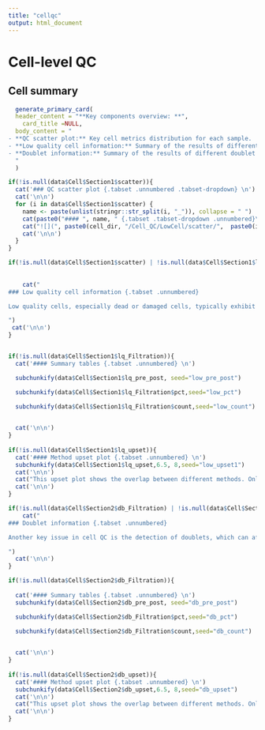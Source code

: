```yaml
---
title: "cellqc"
output: html_document
---
```

# Cell-level QC 
## Cell summary {.tabset }

```r
  generate_primary_card(
  header_content = "**Key components overview: **",
    card_title =NULL,
  body_content = "
- **QC scatter plot:** Key cell metrics distribution for each sample. 
- **Low quality cell information:** Summary of the results of different low-quality cell detection methods.
- **Doublet information:** Summary of the results of different doublet detection methods.
  "
  )
```




```r

if(!is.null(data$Cell$Section1$scatter)){
  cat('### QC scatter plot {.tabset .unnumbered .tabset-dropdown} \n')
  cat('\n\n')
  for (i in data$Cell$Section1$scatter) {
    name <- paste(unlist(stringr::str_split(i, "_")), collapse = " ")
    cat(paste0("#### ", name, " {.tabset .tabset-dropdown .unnumbered}\n"))
    cat("![](", paste0(cell_dir, "/Cell_QC/LowCell/scatter/",  paste0(i,".png")), ")")
    cat('\n\n')
  }
}

```


```r

if(!is.null(data$Cell$Section1$scatter) | !is.null(data$Cell$Section1$lq_Filtration) | !is.null(data$Cell$Section1$lq_upset) ){
    
    
    cat("
### Low quality cell information {.tabset .unnumbered}

Low quality cells, especially dead or damaged cells, typically exhibit high mitochondrial RNA content, low UMI counts, and a reduced number of detected genes. Cells with unusually abundant isotype counts in ADT sequencing are also considered poor quality, often due to non-specific antibody binding or contamination. The detection of low-quality cells plays an important part in sequencing data quality control. This section will help you quickly overview the basics information of different low-quality detection methods.

")
 cat('\n\n') 
}


if(!is.null(data$Cell$Section1$lq_Filtration)){
  cat('#### Summary tables {.tabset .unnumbered} \n')

  subchunkify(data$Cell$Section1$lq_pre_post, seed="low_pre_post")

  subchunkify(data$Cell$Section1$lq_Filtration$pct,seed="low_pct")

  subchunkify(data$Cell$Section1$lq_Filtration$count,seed="low_count")

  
  cat('\n\n')
}  
  
if(!is.null(data$Cell$Section1$lq_upset)){
  cat('#### Method upset plot {.tabset .unnumbered} \n')
  subchunkify(data$Cell$Section1$lq_upset,6.5, 8,seed="low_upset1")
  cat('\n\n')
  cat("This upset plot shows the overlap between different methods. Only 20 numbers of intersections are shown. \n")
  cat('\n\n')
}  

```



```r
if(!is.null(data$Cell$Section2$db_Filtration) | !is.null(data$Cell$Section2$db_upset)){
    cat("
### Doublet information {.tabset .unnumbered}

Another key issue in cell QC is the detection of doublets, which can affect the annotation accuracy of cell types. This section will help you quickly check the basic information of different doublet detection methods. This section contains two aspects:

")
  cat('\n\n')
}

if(!is.null(data$Cell$Section2$db_Filtration)){
  
  cat('#### Summary tables {.tabset .unnumbered} \n')
  subchunkify(data$Cell$Section2$db_pre_post, seed="db_pre_post")

  subchunkify(data$Cell$Section2$db_Filtration$pct,seed="db_pct")

  subchunkify(data$Cell$Section2$db_Filtration$count,seed="db_count")

  
  cat('\n\n')
}  
  
if(!is.null(data$Cell$Section2$db_upset)){
  cat('#### Method upset plot {.tabset .unnumbered} \n')
  subchunkify(data$Cell$Section2$db_upset,6.5, 8,seed="db_upset")
  cat('\n\n')
  cat("This upset plot shows the overlap between different methods. Only 20 numbers of intersections are shown. \n")
  cat('\n\n')
}  

```



